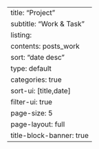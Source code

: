---
title: "Project"
subtitle: "Work & Task"
listing:
  contents: posts_work
  sort:  "date desc"
  type: default
  categories: true
  sort-ui: [title,date]
  filter-ui: true
  page-size: 5
page-layout: full
title-block-banner: true 
---